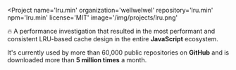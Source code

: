
<Project
  name='lru.min'
  organization='wellwelwel'
  repository='lru.min'
  npm='lru.min'
  license='MIT'
  image='/img/projects/lru.png'
>

🔥 A performance investigation that resulted in <Link to='https://github.com/wellwelwel/lru.min/blob/main/benchmark/README.md'>the most performant and consistent</Link> LRU-based cache design in the entire **JavaScript** ecosystem.

It's currently used by <Link to='https://github.com/wellwelwel/lru.min/network/dependents'>more than 60,000 public repositories</Link> on **GitHub** and is downloaded more than **5 million times** a month.

</Project>
